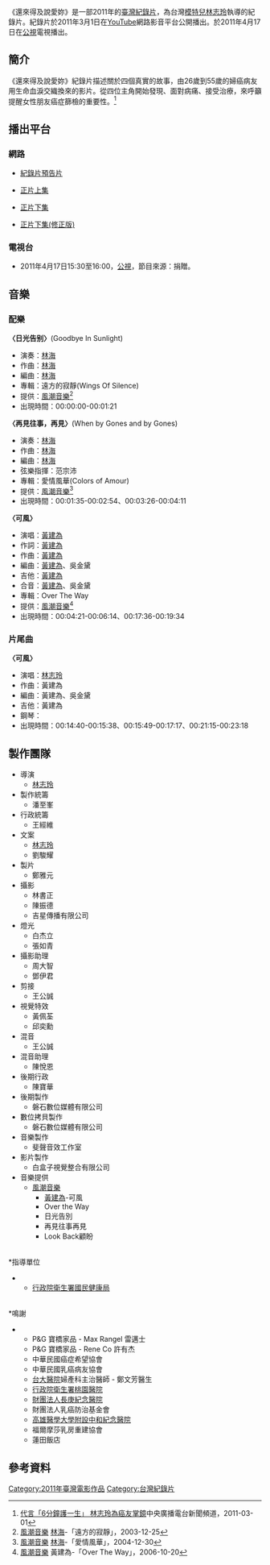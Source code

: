 {{Infobox Film
| name               = 還來得及說愛妳
| image              = 還來得及說愛妳.png
| caption            = 《還來得及說愛妳》紀錄片截圖
| director           = [[林志玲|林志玲]]
| executive_producer =
| producer_2         = 鄭雅元 
| writer             = [[林志玲|林志玲]]、劉駿耀
| narrator           = 
| production_supervisor = 潘至峯、王經維
| starring           = 
| music              = 斐聲音效工作室
| cinematography     = 林書正、陳振德<br>吉星傳播有限公司
| editing            = 王公誠
| studio             = 白盒子視覺整合有限公司
| distributor        = 
| released           = {{film date|2011|3|1|[[YouTube|YouTube]]網路上映}}<br>{{film date|2011|4|17|[[公視|公視]]電視播出}}
| sec-title          =
| rate               = 
| runtime            = 24分鐘  
| country            = [[臺灣|臺灣]]
| language           = [[國語|國語]]
| imdb_id            = 
| amg_id             = 
| budget             = 新台幣200萬元<ref>[http://news.ftv.com.tw/?sno=2011225F09M1&type=Air 林志玲執導演筒 跨行拍紀錄片]民視新聞，2011-02-25</ref>
| gross              =
| preceded_by        = 
| followed_by        = 
| website            = {{youtube|user=PG6mins}}
}}

《還來得及說愛妳》是一部2011年的[[臺灣|臺灣]][[紀錄片|紀錄片]]，為台灣[[模特兒|模特兒]][[林志玲|林志玲]]執導的紀錄片。紀錄片於2011年3月1日在[[YouTube|YouTube]]網路影音平台公開播出。於2011年4月17日在[[公視|公視]]電視播出。

==簡介==
《還來得及說愛妳》紀錄片描述關於四個真實的故事，由26歲到55歲的婦癌病友用生命血淚交織換來的影片。從四位主角開始發現、面對病痛、接受治療，來呼籲提醒女性朋友癌症篩檢的重要性。<ref>[http://news.rti.org.tw/index_newsContent.aspx?nid=283274&id=3&id2=1 代言「6分鐘護一生」 林志玲為癌友掌鏡]{{dead link|date=2018年4月 |bot=InternetArchiveBot |fix-attempted=yes }}中央廣播電台新聞頻道，2011-03-01</ref>

== 播出平台 ==
=== 網路 ===
*{{zh-tw}}[http://www.youtube.com/watch?v=Pwdswl3FfEc 紀錄片預告片] {{Wayback|url=http://www.youtube.com/watch?v=Pwdswl3FfEc |date=20160920095622 }} 
*{{zh-tw}}[http://www.youtube.com/watch?v=t1KqznJL0Xw 正片上集] {{Wayback|url=http://www.youtube.com/watch?v=t1KqznJL0Xw |date=20150714192835 }}
*{{zh-tw}}[http://www.youtube.com/watch?v=qEhX7gZVQQU 正片下集] {{Wayback|url=http://www.youtube.com/watch?v=qEhX7gZVQQU |date=20150714062752 }} 
*{{zh-tw}}[http://www.youtube.com/watch?v=a6HC8Gz_Rk8 正片下集(修正版)] 

=== 電視台 ===
*2011年4月17日15:30至16:00，[[公視|公視]]，節目來源：捐贈。

==音樂==
===配樂===
'''〈日光告别〉'''(Goodbye In Sunlight)
*演奏：[[林海_(作曲家)|林海]]
*作曲：[[林海_(作曲家)|林海]]
*編曲：[[林海_(作曲家)|林海]]
*專輯：遠方的寂靜(Wings Of Silence)
*提供：[[風潮音樂|風潮音樂]]<ref>[[風潮音樂|風潮音樂]] [[林海_(作曲家)|林海]]-「遠方的寂靜」，2003-12-25</ref>
*出現時間：00:00:00-00:01:21

'''〈再見往事，再見〉'''(When by Gones and by Gones)
*演奏：[[林海_(作曲家)|林海]]
*作曲：[[林海_(作曲家)|林海]]
*編曲：[[林海_(作曲家)|林海]]
*弦樂指揮：范宗沛
*專輯：愛情風華(Colors of Amour)
*提供：[[風潮音樂|風潮音樂]]<ref>[[風潮音樂|風潮音樂]] [[林海_(作曲家)|林海]]-「愛情風華」，2004-12-30</ref>
*出現時間：00:01:35-00:02:54、00:03:26-00:04:11

'''〈可風〉'''
*演唱：[[黃建為|黃建為]]
*作詞：[[黃建為|黃建為]]
*作曲：[[黃建為|黃建為]]
*編曲：[[黃建為|黃建為]]、吳金黛
*吉他：[[黃建為|黃建為]]
*合音：[[黃建為|黃建為]]、吳金黛
*專輯：Over The Way
*提供：[[風潮音樂|風潮音樂]]<ref>[[風潮音樂|風潮音樂]] 黃建為-「Over The Way」，2006-10-20</ref>
*出現時間：00:04:21-00:06:14、00:17:36-00:19:34

===片尾曲===
'''〈可風〉'''
*演唱：[[林志玲|林志玲]]
*作曲：黃建為
*編曲：黃建為、吳金黛
*吉他：黃建為
*鋼琴：
*出現時間：00:14:40-00:15:38、00:15:49-00:17:17、00:21:15-00:23:18

==製作團隊==
*導演
**[[林志玲|林志玲]]
*製作統籌
**潘至峯
*行政統籌
**王經維
*文案
**[[林志玲|林志玲]]
**劉駿耀
*製片
**鄭雅元
*攝影
**林書正
**陳振德
**吉星傳播有限公司
*燈光
**白杰立
**張如青
*攝影助理
**周大智
**鄧伊君
*剪接
**王公誠
*視覺特效
**黃佩荃
**邱奕勳
*混音
**王公誠
*混音助理
**陳悅恩
*後期行政
**陳寶華
*後期製作
**磐石數位媒體有限公司
*數位拷貝製作
**磐石數位媒體有限公司
*音樂製作
**斐聲音效工作室
*影片製作
**白盒子視覺整合有限公司
*音樂提供
**[[風潮音樂|風潮音樂]] 
***[[黃建為|黃建為]]-可風
***Over the Way
***日光告別
***再見往事再見
***Look Back顧盼
<br>
*指導單位
**[[行政院衛生署國民健康局|行政院衛生署國民健康局]]
<br>
*鳴謝
**P&G 寶橋家品 - Max Rangel 雷邁士
**P&G 寶橋家品 - Rene Co 許有杰
**中華民國癌症希望協會
**中華民國乳癌病友協會
**[[台大醫院|台大醫院]]婦產科主治醫師 - 鄭文芳醫生
**[[行政院衛生署桃園醫院|行政院衛生署桃園醫院]]
**[[財團法人長庚紀念醫院|財團法人長庚紀念醫院]]
**財團法人乳癌防治基金會
**[[高雄醫學大學附設中和紀念醫院|高雄醫學大學附設中和紀念醫院]]
**福爾摩莎乳房重建協會
**蓮田飯店

== 參考資料 ==
{{reflist}}

[[Category:2011年臺灣電影作品|Category:2011年臺灣電影作品]]
[[Category:台灣紀錄片|Category:台灣紀錄片]]